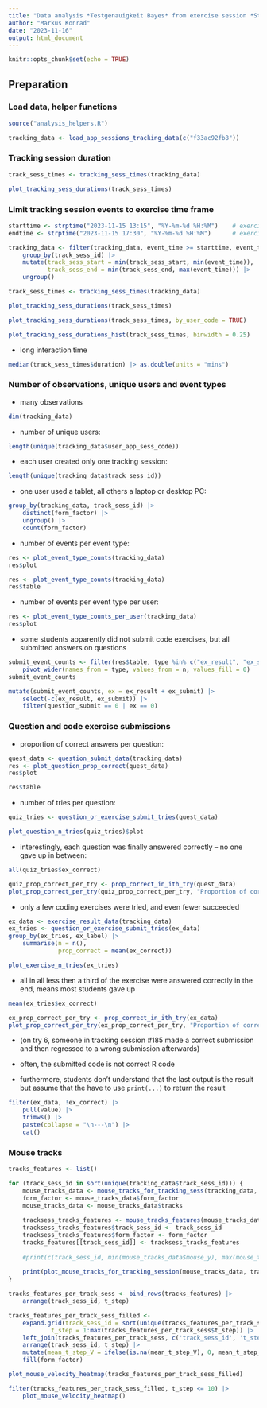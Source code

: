 ```yaml
---
title: "Data analysis *Testgenauigkeit Bayes* from exercise session *Stochastik und ind. Statistik* (Master Wirtschaftsinformatik) / Nov 15 2023"
author: "Markus Konrad"
date: "2023-11-16"
output: html_document
---
```


```r
knitr::opts_chunk$set(echo = TRUE)
```

## Preparation

### Load data, helper functions

```r
source("analysis_helpers.R")

tracking_data <- load_app_sessions_tracking_data(c("f33ac92fb8"))
```


### Tracking session duration

```r
track_sess_times <- tracking_sess_times(tracking_data)

plot_tracking_sess_durations(track_sess_times)
```

### Limit tracking session events to exercise time frame

```r
starttime <- strptime("2023-11-15 13:15", "%Y-%m-%d %H:%M")    # exercise start - 30 min.
endtime <- strptime("2023-11-15 17:30", "%Y-%m-%d %H:%M")      # exercise end + 30 min.    

tracking_data <- filter(tracking_data, event_time >= starttime, event_time <= endtime) |>
    group_by(track_sess_id) |>
    mutate(track_sess_start = min(track_sess_start, min(event_time)),
           track_sess_end = min(track_sess_end, max(event_time))) |>
    ungroup()

track_sess_times <- tracking_sess_times(tracking_data)

plot_tracking_sess_durations(track_sess_times)
```

```r
plot_tracking_sess_durations(track_sess_times, by_user_code = TRUE)
```

```r
plot_tracking_sess_durations_hist(track_sess_times, binwidth = 0.25)
```

- long interaction time

```r
median(track_sess_times$duration) |> as.double(units = "mins")
```

### Number of observations, unique users and event types

- many observations

```r
dim(tracking_data)
```

- number of unique users:

```r
length(unique(tracking_data$user_app_sess_code))
```

- each user created only one tracking session:

```r
length(unique(tracking_data$track_sess_id))
```

- one user used a tablet, all others a laptop or desktop PC:

```r
group_by(tracking_data, track_sess_id) |>
    distinct(form_factor) |>
    ungroup() |>
    count(form_factor)
```


- number of events per event type:

```r
res <- plot_event_type_counts(tracking_data)
res$plot
```


```r
res <- plot_event_type_counts(tracking_data)
res$table
```

- number of events per event type per user:

```r
res <- plot_event_type_counts_per_user(tracking_data)
res$plot
```

- some students apparently did not submit code exercises, but all submitted answers on questions


```r
submit_event_counts <- filter(res$table, type %in% c("ex_result", "ex_submit", "question_submit")) |>
    pivot_wider(names_from = type, values_from = n, values_fill = 0)
submit_event_counts    
```

```r
mutate(submit_event_counts, ex = ex_result + ex_submit) |>
    select(-c(ex_result, ex_submit)) |>
    filter(question_submit == 0 | ex == 0)
```

### Question and code exercise submissions

- proportion of correct answers per question:

```r
quest_data <- question_submit_data(tracking_data)
res <- plot_question_prop_correct(quest_data)
res$plot
```

```r
res$table
```

- number of tries per question:

```r
quiz_tries <- question_or_exercise_submit_tries(quest_data)
```

```r
plot_question_n_tries(quiz_tries)$plot
```

- interestingly, each question was finally answered correctly – no one gave up in between:

```r
all(quiz_tries$ex_correct)
```

```r
quiz_prop_correct_per_try <- prop_correct_in_ith_try(quest_data)
plot_prop_correct_per_try(quiz_prop_correct_per_try, "Proportion of correct quiz answers per number of tries")
```


- only a few coding exercises were tried, and even fewer succeeded

```r
ex_data <- exercise_result_data(tracking_data)
ex_tries <- question_or_exercise_submit_tries(ex_data)
group_by(ex_tries, ex_label) |>
    summarise(n = n(),
              prop_correct = mean(ex_correct))
```

```r
plot_exercise_n_tries(ex_tries)
```


- all in all less then a third of the exercise were answered correctly in the end, means most students gave up

```r
mean(ex_tries$ex_correct)
```

```r
ex_prop_correct_per_try <- prop_correct_in_ith_try(ex_data)
plot_prop_correct_per_try(ex_prop_correct_per_try, "Proportion of correct code submissions per number of tries")
```

- (on try 6, someone in tracking session #185 made a correct submission and then regressed to a wrong submission afterwards)


- often, the submitted code is not correct R code
- furthermore, students don't understand that the last output is the result but assume that the have to use
  `print(...)` to return the result

```r
filter(ex_data, !ex_correct) |>
    pull(value) |>
    trimws() |>
    paste(collapse = "\n---\n") |>
    cat()
```


### Mouse tracks


```r
tracks_features <- list()

for (track_sess_id in sort(unique(tracking_data$track_sess_id))) {
    mouse_tracks_data <- mouse_tracks_for_tracking_sess(tracking_data, track_sess_id)
    form_factor <- mouse_tracks_data$form_factor
    mouse_tracks_data <- mouse_tracks_data$tracks
    
    tracksess_tracks_features <- mouse_tracks_features(mouse_tracks_data)
    tracksess_tracks_features$track_sess_id <- track_sess_id
    tracksess_tracks_features$form_factor <- form_factor
    tracks_features[[track_sess_id]] <- tracksess_tracks_features
    
    #print(c(track_sess_id, min(mouse_tracks_data$mouse_y), max(mouse_tracks_data$mouse_y)))
    
    print(plot_mouse_tracks_for_tracking_session(mouse_tracks_data, track_sess_id, form_factor))
}
```


```r
tracks_features_per_track_sess <- bind_rows(tracks_features) |>
    arrange(track_sess_id, t_step)

tracks_features_per_track_sess_filled <-
    expand.grid(track_sess_id = sort(unique(tracks_features_per_track_sess$track_sess_id)),
            t_step = 1:max(tracks_features_per_track_sess$t_step)) |>
    left_join(tracks_features_per_track_sess, c('track_sess_id', 't_step')) |>
    arrange(track_sess_id, t_step) |>
    mutate(mean_t_step_V = ifelse(is.na(mean_t_step_V), 0, mean_t_step_V)) |>
    fill(form_factor)
```

```r
plot_mouse_velocity_heatmap(tracks_features_per_track_sess_filled)
```


```r
filter(tracks_features_per_track_sess_filled, t_step <= 10) |>
    plot_mouse_velocity_heatmap()
```


